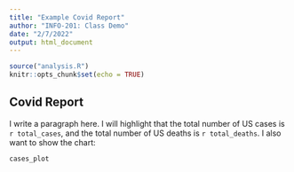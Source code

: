 ```yaml
---
title: "Example Covid Report"
author: "INFO-201: Class Demo"
date: "2/7/2022"
output: html_document
---
```


```r
source("analysis.R")
knitr::opts_chunk$set(echo = TRUE)
```

## Covid Report
I write a paragraph here. I will highlight that the total number of US cases is `r total_cases`, and the total number of US deaths is `r total_deaths`. I also want to show the chart:
``` r
cases_plot
```

